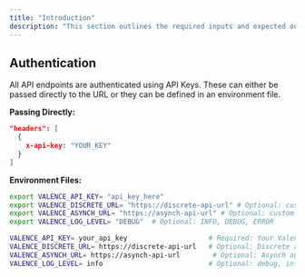 ```yaml
---
title: "Introduction"
description: "This section outlines the required inputs and expected outputs of each endpoint, along with describing all optional parameters. API usage examples are also included."
---
```


## Authentication

All API endpoints are authenticated using API Keys. These can either be passed directly to the URL or they can be defined in an environment file.

**Passing Directly:**

```json
"headers": [
  {
    x-api-key: "YOUR_KEY"
  }
]
```

**Environment Files:**

<CodeGroup>

```bash Python
export VALENCE_API_KEY= "api_key_here"
export VALENCE_DISCRETE_URL= "https://discrete-api-url" # Optional: custom Discrete audio endpoint
export VALENCE_ASYNCH_URL= "https://asynch-api-url" # Optional: custom Asynch audio endpoint
export VALENCE_LOG_LEVEL= "DEBUG"  # Optional: INFO, DEBUG, ERROR
```


```bash Javascript
VALENCE_API_KEY= your_api_key                    # Required: Your Valence API key
VALENCE_DISCRETE_URL= https://discrete-api-url   # Optional: Discrete audio endpoint
VALENCE_ASYNCH_URL= https://asynch-api-url        # Optional: Asynch audio endpoint  
VALENCE_LOG_LEVEL= info                          # Optional: debug, info, warn, error
```

</CodeGroup>